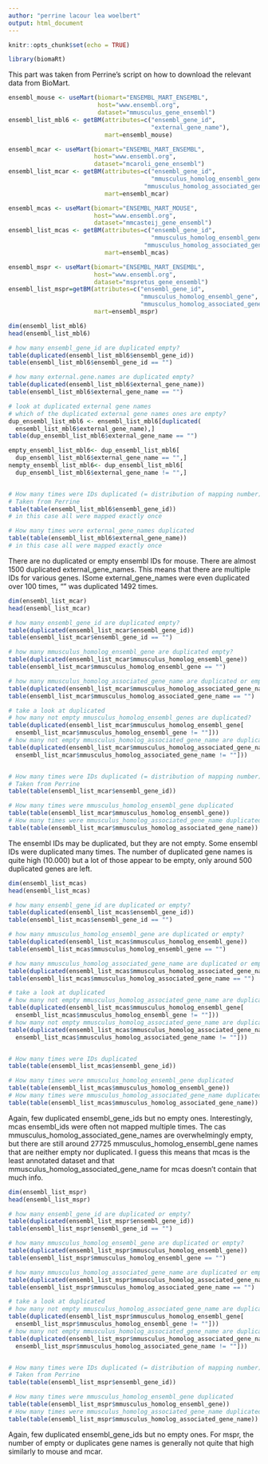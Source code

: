 ```yaml
---
author: "perrine lacour lea woelbert"
output: html_document
---
```


```r
knitr::opts_chunk$set(echo = TRUE)
```

```r
library(biomaRt)
```

This part was taken from Perrine's script on how to download the relevant data 
from BioMart.

```r
ensembl_mouse <- useMart(biomart="ENSEMBL_MART_ENSEMBL",
                         host="www.ensembl.org",
                         dataset="mmusculus_gene_ensembl")
ensembl_list_mbl6 <- getBM(attributes=c("ensembl_gene_id",
                                        "external_gene_name"), 
                           mart=ensembl_mouse)

ensembl_mcar <- useMart(biomart="ENSEMBL_MART_ENSEMBL",
                        host="www.ensembl.org",
                        dataset="mcaroli_gene_ensembl")
ensembl_list_mcar <- getBM(attributes=c("ensembl_gene_id",
                                        "mmusculus_homolog_ensembl_gene",
                                      "mmusculus_homolog_associated_gene_name"), 
                           mart=ensembl_mcar)

ensembl_mcas <- useMart(biomart="ENSEMBL_MART_MOUSE",
                        host="www.ensembl.org",
                        dataset="mmcasteij_gene_ensembl")
ensembl_list_mcas <- getBM(attributes=c("ensembl_gene_id",
                                        "mmusculus_homolog_ensembl_gene",
                                      "mmusculus_homolog_associated_gene_name"), 
                           mart=ensembl_mcas)

ensembl_mspr <- useMart(biomart="ENSEMBL_MART_ENSEMBL",
                        host="www.ensembl.org",
                        dataset="mspretus_gene_ensembl")
ensembl_list_mspr=getBM(attributes=c("ensembl_gene_id",
                                     "mmusculus_homolog_ensembl_gene",
                                     "mmusculus_homolog_associated_gene_name"), 
                        mart=ensembl_mspr)

```

```r

dim(ensembl_list_mbl6)
head(ensembl_list_mbl6)

# how many ensembl_gene_id are duplicated empty?
table(duplicated(ensembl_list_mbl6$ensembl_gene_id)) 
table(ensembl_list_mbl6$ensembl_gene_id == "")

# how many external.gene.names are duplicated empty?
table(duplicated(ensembl_list_mbl6$external_gene_name)) 
table(ensembl_list_mbl6$external_gene_name == "")

# look at duplicated external gene names
# which of the duplicated external gene names ones are empty?
dup_ensembl_list_mbl6 <- ensembl_list_mbl6[duplicated(
  ensembl_list_mbl6$external_gene_name),]
table(dup_ensembl_list_mbl6$external_gene_name == "")

empty_ensembl_list_mbl6<- dup_ensembl_list_mbl6[
  dup_ensembl_list_mbl6$external_gene_name == "",]
nempty_ensembl_list_mbl6<- dup_ensembl_list_mbl6[
  dup_ensembl_list_mbl6$external_gene_name != "",]


# How many times were IDs duplicated (= distribution of mapping number)
# Taken from Perrine
table(table(ensembl_list_mbl6$ensembl_gene_id))
# in this case all were mapped exactly once

# How many times were external_gene_names duplicated 
table(table(ensembl_list_mbl6$external_gene_name))
# in this case all were mapped exactly once

```

There are no duplicated or empty ensembl IDs for mouse.
There are almost 1500 duplicated external_gene_names.
This means that there are multiple IDs for various genes.
ISome external_gene_names were even duplicated over 100 times,
"" was duplicated 1492 times.

```r

dim(ensembl_list_mcar)
head(ensembl_list_mcar)

# how many ensembl_gene_id are duplicated empty?
table(duplicated(ensembl_list_mcar$ensembl_gene_id)) 
table(ensembl_list_mcar$ensembl_gene_id == "") 

# how many mmusculus_homolog_ensembl_gene are duplicated empty?
table(duplicated(ensembl_list_mcar$mmusculus_homolog_ensembl_gene)) 
table(ensembl_list_mcar$mmusculus_homolog_ensembl_gene == "")

# how many mmusculus_homolog_associated_gene_name are duplicated or empty?
table(duplicated(ensembl_list_mcar$mmusculus_homolog_associated_gene_name)) 
table(ensembl_list_mcar$mmusculus_homolog_associated_gene_name == "")

# take a look at duplicated
# how many not empty mmusculus_homolog_ensembl_genes are duplicated?
table(duplicated(ensembl_list_mcar$mmusculus_homolog_ensembl_gene[
  ensembl_list_mcar$mmusculus_homolog_ensembl_gene != ""]))
# how many not empty mmusculus_homolog_associated_gene_name are duplicated?
table(duplicated(ensembl_list_mcar$mmusculus_homolog_associated_gene_name[
  ensembl_list_mcar$mmusculus_homolog_associated_gene_name != ""]))


# How many times were IDs duplicated (= distribution of mapping number)
# Taken from Perrine
table(table(ensembl_list_mcar$ensembl_gene_id))

# How many times were mmusculus_homolog_ensembl_gene duplicated 
table(table(ensembl_list_mcar$mmusculus_homolog_ensembl_gene))
# How many times were mmusculus_homolog_associated_gene_name duplicated 
table(table(ensembl_list_mcar$mmusculus_homolog_associated_gene_name))

```

The ensembl IDs may be duplicated, but they are not empty.
Some ensembl IDs were duplicated many times.
The number of duplicated gene names is quite high (10.000) but a lot of 
those appear to be empty, only around 500 duplicated genes are left.

```r

dim(ensembl_list_mcas)
head(ensembl_list_mcas)

# how many ensembl_gene_id are duplicated or empty?
table(duplicated(ensembl_list_mcas$ensembl_gene_id)) 
table(ensembl_list_mcas$ensembl_gene_id == "") 

# how many mmusculus_homolog_ensembl_gene are duplicated or empty?
table(duplicated(ensembl_list_mcas$mmusculus_homolog_ensembl_gene)) 
table(ensembl_list_mcas$mmusculus_homolog_ensembl_gene == "")

# how many mmusculus_homolog_associated_gene_name are duplicated or empty?
table(duplicated(ensembl_list_mcas$mmusculus_homolog_associated_gene_name)) 
table(ensembl_list_mcas$mmusculus_homolog_associated_gene_name == "")

# take a look at duplicated
# how many not empty mmusculus_homolog_associated_gene_name are duplicated?
table(duplicated(ensembl_list_mcas$mmusculus_homolog_ensembl_gene[
  ensembl_list_mcas$mmusculus_homolog_ensembl_gene != ""]))
# how many not empty mmusculus_homolog_associated_gene_name are duplicated?
table(duplicated(ensembl_list_mcas$mmusculus_homolog_associated_gene_name[
  ensembl_list_mcas$mmusculus_homolog_associated_gene_name != ""]))


# How many times were IDs duplicated 
table(table(ensembl_list_mcas$ensembl_gene_id))

# How many times were mmusculus_homolog_ensembl_gene duplicated 
table(table(ensembl_list_mcas$mmusculus_homolog_ensembl_gene))
# How many times were mmusculus_homolog_associated_gene_name duplicated 
table(table(ensembl_list_mcas$mmusculus_homolog_associated_gene_name))

```

Again, few duplicated ensembl_gene_ids but no empty ones.
Interestingly, mcas ensembl_ids were often not mapped multiple times.
The cas mmusculus_homolog_associated_gene_names are overwhelmingly empty, but
there are still around 27725 mmusculus_homolog_ensembl_gene names that are
neither empty nor duplicated.
I guess this means that mcas is the least annotated dataset and that 
mmusculus_homolog_associated_gene_name for mcas doesn't contain that much info.

```r

dim(ensembl_list_mspr)
head(ensembl_list_mspr)

# how many ensembl_gene_id are duplicated or empty?
table(duplicated(ensembl_list_mspr$ensembl_gene_id)) 
table(ensembl_list_mspr$ensembl_gene_id == "") 

# how many mmusculus_homolog_ensembl_gene are duplicated or empty?
table(duplicated(ensembl_list_mspr$mmusculus_homolog_ensembl_gene)) 
table(ensembl_list_mspr$mmusculus_homolog_ensembl_gene == "")

# how many mmusculus_homolog_associated_gene_name are duplicated or empty?
table(duplicated(ensembl_list_mspr$mmusculus_homolog_associated_gene_name)) 
table(ensembl_list_mspr$mmusculus_homolog_associated_gene_name == "")

# take a look at duplicated
# how many not empty mmusculus_homolog_associated_gene_name are duplicated?
table(duplicated(ensembl_list_mspr$mmusculus_homolog_ensembl_gene[
  ensembl_list_mspr$mmusculus_homolog_ensembl_gene != ""]))
# how many not empty mmusculus_homolog_associated_gene_name are duplicated?
table(duplicated(ensembl_list_mspr$mmusculus_homolog_associated_gene_name[
  ensembl_list_mspr$mmusculus_homolog_associated_gene_name != ""]))


# How many times were IDs duplicated (= distribution of mapping number)
# Taken from Perrine
table(table(ensembl_list_mspr$ensembl_gene_id))

# How many times were mmusculus_homolog_ensembl_gene duplicated 
table(table(ensembl_list_mspr$mmusculus_homolog_ensembl_gene))
# How many times were mmusculus_homolog_associated_gene_name duplicated 
table(table(ensembl_list_mspr$mmusculus_homolog_associated_gene_name))

```

Again, few duplicated ensembl_gene_ids but no empty ones.
For mspr, the number of empty or duplicates gene names is generally not
quite that high similarly to mouse and mcar.
